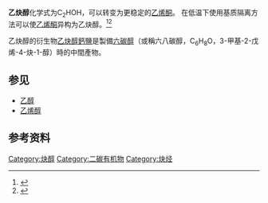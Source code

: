 {{Expand |time=2011-05-21T12:14:00+00:00 }} 

{{chembox
| Name = 乙炔醇
| ImageFile = Ethynol.svg
|   ImageSize = 
|   ImageName = Structural formula of ethynol
|   ImageFile1 = Ethynol-3D-vdW.png
|   ImageName1 = Ball-and-stick model
| IUPACName = Ethynol
|   SystematicName = Ethynol
|   OtherNames = Ynol
|Section1={{Chembox Identifiers
| CASNo = 32038-79-2
| CASNo_Ref = {{cascite|correct|??}}
| PubChem = 123441
| ChemSpiderID = 110037
| ChemSpiderID_Ref = {{chemspidercite|changed|chemspider}}
| SMILES = OC#C
| SMILES1 = C#CO
| StdInChI = 1S/C2H2O/c1-2-3/h1,3H
| StdInChI_Ref = {{stdinchicite|changed|chemspider}}
| StdInChIKey = QFXZANXYUCUTQH-UHFFFAOYSA-N
| StdInChIKey_Ref = {{stdinchicite|changed|chemspider}}
}}
|Section2 = {{Chembox Properties
|   Formula = [[Carbon|C]]<sub>2</sub>[[Hydrogen|H]]<sub>2</sub>[[Oxygen|O]]
|   MolarMass = 42.0367
|   Appearance = 
|   Density = 
|   MeltingPt = 
|   Melting_notes = 
|   BoilingPt = 
|   Boiling_notes = 
|   Solubility = 
|   SolubleOther = 
|   Solvent = 
|   LogP = 
|   VaporPressure = 
|   HenryConstant = 
|   AtmosphericOHRateConstant = 
|   pKa = 
|   pKb = }}
| Section3 = {{Chembox Structure
|   CrystalStruct = 
|   Coordination = 
|   MolShape = }}
| Section4 = {{Chembox Thermochemistry
|   DeltaHf = 41.6 [[千焦耳/摩尔|kJ/mol]]
|   DeltaHc = 
|   Entropy = 
|   HeatCapacity = }}
| Section5 = {{Chembox Pharmacology
|   AdminRoutes = 
|   Bioavail = 
|   Metabolism = 
|   HalfLife = 
|   ProteinBound =
|   Excretion = 
|   Legal_status = 
|   Legal_US = 
|   Legal_UK = 
|   Legal_AU = 
|   Legal_CA = 
|   PregCat = 
|   PregCat_AU = 
|   PregCat_US = }}
| Section6 = {{Chembox Explosive
|   ShockSens = 
|   FrictionSens = 
|   ExplosiveV = 
|   REFactor = }}
| Section7 = {{Chembox Hazards
|   ExternalMSDS = 
|   EUClass = 
|   EUIndex = 
|   MainHazards = 
|   NFPA-H = 
|   NFPA-F = 
|   NFPA-R = 
|   NFPA-O = 
|   RPhrases = 
|   SPhrases = 
|   RSPhrases = 
|   FlashPt = 
|   Autoignition = 
|   ExploLimits = 
|   LD50 =
|   PEL = }}
| Section8 = {{Chembox Related
|   OtherAnions = 
|   OtherCations = 
|   OtherFunctn = 
|   Function = 
|   OtherCpds = }}
}}
'''乙炔醇'''化学式为C<sub>2</sub>HOH，可以转变为更稳定的[[乙烯酮|乙烯酮]]。
在低温下使用基质隔离方法可以使[[乙烯酮|乙烯酮]]异构为乙炔醇。<ref>{{cite journal | doi = 10.1002/ange.19901020438 | title = Reversible Photoisomerisierung von Keten zu Ethinol | year = 1990 | last1 = Hochstrasser | first1 = Remo | last2 = Wirz | first2 = Jakob | journal = Angewandte Chemie | volume = 102 | pages = 454}}</ref><ref>{{cite journal | doi =10.1002/ange.19891010209 | title =Ethinol: Photochemische Erzeugung in einer Argonmatrix, IR-Spektrum und Photoisomerisierung zu Keten | year =1989 | last1 =Hochstrasser | first1 =Remo | last2 =Wirz | first2 =Jakob | journal =Angewandte Chemie | volume =101 | pages =183}}</ref>

乙炔醇的衍生物[[乙炔醇鈣鹽|乙炔醇鈣鹽]]是製備[[六碳醇|六碳醇]]（或稱六八碳醇，C<sub>6</sub>H<sub>8</sub>O，3-甲基-2-戊烯-4-炔-1-醇）時的中間產物。

== 参见 ==
* [[乙醇|乙醇]]
* [[乙烯醇|乙烯醇]]

== 参考资料 ==
{{reflist}}
[[Category:炔醇|Category:炔醇]]
[[Category:二碳有机物|Category:二碳有机物]]
[[Category:炔烃|Category:炔烃]]